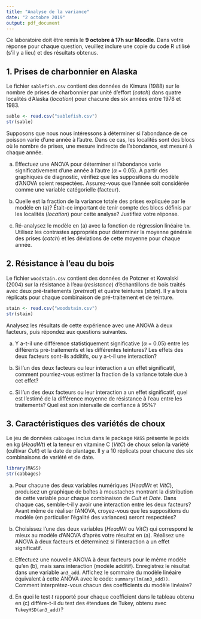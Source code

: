 ```yaml
---
title: "Analyse de la variance"
date: "2 octobre 2019"
output: pdf_document
---
```


Ce laboratoire doit être remis le **9 octobre à 17h sur Moodle**. Dans votre réponse pour chaque question, veuillez inclure une copie du code R utilisé (s'il y a lieu) et des résultats obtenus. 


## 1. Prises de charbonnier en Alaska

Le fichier `sablefish.csv` contient des données de Kimura (1988) sur le nombre de prises de charbonnier par unité d'effort (*catch*) dans quatre localités d'Alaska (*location*) pour chacune des six années entre 1978 et 1983.

```r
sable <- read.csv("sablefish.csv")
str(sable)
```

Supposons que nous nous intéressons à déterminer si l'abondance de ce poisson varie d'une année à l'autre. Dans ce cas, les localités sont des blocs où le nombre de prises, une mesure indirecte de l'abondance, est mesuré à chaque année.

a) Effectuez une ANOVA pour déterminer si l'abondance varie significativement d'une année à l'autre ($\alpha$ = 0.05). À partir des graphiques de diagnostic, vérifiez que les suppositions du modèle d'ANOVA soient respectées. Assurez-vous que l'année soit considérée comme une variable catégorielle (facteur).

b) Quelle est la fraction de la variance totale des prises expliquée par le modèle en (a)? Était-ce important de tenir compte des blocs définis par les localités (*location*) pour cette analyse? Justifiez votre réponse.

c) Ré-analysez le modèle en (a) avec la fonction de régression linéaire `lm`. Utilisez les contrastes appropriés pour déterminer la moyenne générale des prises (*catch*) et les déviations de cette moyenne pour chaque année.


## 2. Résistance à l'eau du bois

Le fichier `woodstain.csv` contient des données de Potcner et Kowalski (2004) sur la résistance à l'eau (*resistance*) d'échantillons de bois traités avec deux pré-traitements (*pretreat*) et quatre teintures (*stain*). Il y a trois réplicats pour chaque combinaison de pré-traitement et de teinture. 

```r
stain <- read.csv("woodstain.csv")
str(stain)
```

Analysez les résultats de cette expérience avec une ANOVA à deux facteurs, puis répondez aux questions suivantes.

a) Y a-t-il une différence statistiquement significative ($\alpha$ = 0.05) entre les différents pré-traitements et les différentes teintures? Les effets des deux facteurs sont-ils additifs, ou y a-t-il une interaction?

b) Si l'un des deux facteurs ou leur interaction a un effet significatif, comment pourriez-vous estimer la fraction de la variance totale due à cet effet?

c) Si l'un des deux facteurs ou leur interaction a un effet significatif, quel est l'estimé de la différence moyenne de résistance à l'eau entre les traitements? Quel est son intervalle de confiance à 95%?


## 3. Caractéristiques des variétés de choux

Le jeu de données `cabbages` inclus dans le package `MASS` présente le poids en kg (*HeadWt*) et la teneur en vitamine C (*VitC*) de choux selon la variété (cultivar *Cult*) et la date de plantage. Il y a 10 réplicats pour chacune des six combinaisons de variété et de date.

```r
library(MASS)
str(cabbages)
```

a) Pour chacune des deux variables numériques (*HeadWt* et *VitC*), produisez un graphique de boîtes à moustaches montrant la distribution de cette variable pour chaque combinaison de *Cult* et *Date*. Dans chaque cas, semble-t-il y avoir une interaction entre les deux facteurs? Avant même de réaliser l'ANOVA, croyez-vous que les suppositions du modèle (en particulier l'égalité des variances) seront respectées?

b) Choisissez l'une des deux variables (*HeadWt* ou *VitC*) qui correspond le mieux au modèle d'ANOVA d'après votre résultat en (a). Réalisez une ANOVA à deux facteurs et déterminez si l'interaction a un effet significatif.

c) Effectuez une nouvelle ANOVA à deux facteurs pour le même modèle qu'en (b), mais sans interaction (modèle additif). Enregistrez le résultat dans une variable `an3_add`. Affichez le sommaire du modèle linéaire équivalent à cette ANOVA avec le code: `summary(lm(an3_add))`. Comment interprétez-vous chacun des coefficients du modèle linéaire? 

d) En quoi le test $t$ rapporté pour chaque coefficient dans le tableau obtenu en (c) diffère-t-il du test des étendues de Tukey, obtenu avec `TukeyHSD(an3_add)`?



